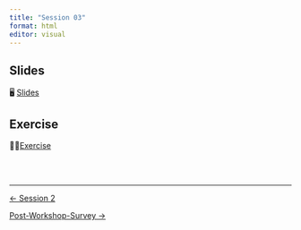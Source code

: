 ```yaml
---
title: "Session 03"
format: html
editor: visual
---
```


::: callout-important
:::

## Slides

🖥️ [Slides](slides.html)

## Exercise

💪🏻[Exercise](exercise.html)

<br><br>

::: {style="font-size: 0.875em;"}
:::

------------------------------------------------------------------------

::::: {.d-flex .justify-content-between .border-top .pt-4 .mt-4}
<div>

[← Session 2](../session_02/index.qmd){.btn .btn-outline-primary}

</div>

<div>

[Post-Workshop-Survey →](../../content/post-workshop-survey.qmd){.btn .btn-outline-primary}

</div>
:::::
